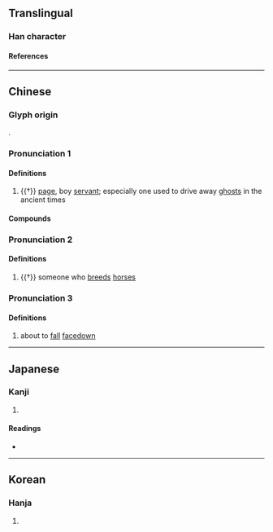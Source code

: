 {{character info}}
==Translingual==

===Han character===
{{Han char|rn=9|rad=人|as=07|sn=9|four=21232|canj=OMMV,XOMMV|ids=⿰亻辰}}

====References====
{{Han ref|kx=0103.140|dkj=00641|dj=0218.260|hdz=10158.050|uh=4FB2}}

----

==Chinese==
{{zh-forms}}

===Glyph origin===
{{Han etym}}
{{Han compound|人|辰|c1=s|c2=p|ls=psc}}.

===Pronunciation 1===
{{zh-pron
|m=zhèn
|c=zan3
|mc=2
|oc=2
|cat=n
}}

====Definitions====
{{zh-hanzi}}

# {{†}} [[page]], boy [[servant]]; especially one used to drive away [[ghost]]s in the ancient times

====Compounds====
{{zh-der|侲子}}

===Pronunciation 2===
{{zh-pron
|m=zhēn,zhèn,1nb=Mainland,2nb=Taiwan
|mc=1
|oc=1
|cat=n
}}

====Definitions====
{{zh-hanzi}}

# {{†}} someone who [[breed]]s [[horse]]s

===Pronunciation 3===
{{zh-pron
|m=chēn
|cat=
}}

====Definitions====
{{zh-hanzi}}

# {{zh-hg}} about to [[fall]] [[facedown]] {{rfclarify|zh}} <!-- Jiyun: 欲仆 -->

----

==Japanese==

===Kanji===
{{ja-kanji|grade=|rs=人07}}

# {{rfdef|ja|sort=人07}}

====Readings====
* {{ja-readings|on=しん|kun=わらべ, よいわらべ, うまかい, はした-め}}

----

==Korean==

===Hanja===
{{ko-hanja|hangeul=진|rv=jin|mr=chin}}

# {{rfdef|ko|sort=人07}}